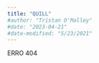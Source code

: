 ```yaml
---
title: "QUILL"
#author: "Tristan O'Malley"
#date: "2023-04-21"
#date-modified: "5/23/2021"
---
```


<!-- ![](thumbnail.jpg) -->

ERRO 404